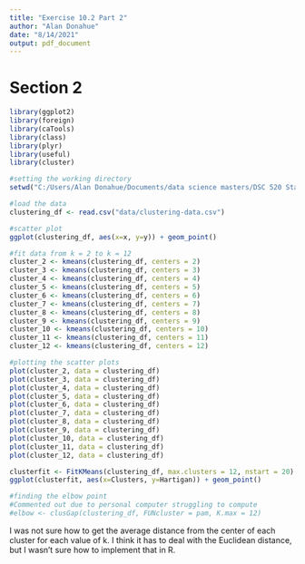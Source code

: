 ```yaml
---
title: "Exercise 10.2 Part 2"
author: "Alan Donahue"
date: "8/14/2021"
output: pdf_document
---
```


# Section 2

```r
library(ggplot2)
library(foreign)
library(caTools)
library(class)
library(plyr)
library(useful)
library(cluster)

#setting the working directory
setwd("C:/Users/Alan Donahue/Documents/data science masters/DSC 520 Stats/GIT/dsc520")

#load the data
clustering_df <- read.csv("data/clustering-data.csv")

#scatter plot
ggplot(clustering_df, aes(x=x, y=y)) + geom_point()

#fit data from k = 2 to k = 12
cluster_2 <- kmeans(clustering_df, centers = 2)
cluster_3 <- kmeans(clustering_df, centers = 3)
cluster_4 <- kmeans(clustering_df, centers = 4)
cluster_5 <- kmeans(clustering_df, centers = 5)
cluster_6 <- kmeans(clustering_df, centers = 6)
cluster_7 <- kmeans(clustering_df, centers = 7)
cluster_8 <- kmeans(clustering_df, centers = 8)
cluster_9 <- kmeans(clustering_df, centers = 9)
cluster_10 <- kmeans(clustering_df, centers = 10)
cluster_11 <- kmeans(clustering_df, centers = 11)
cluster_12 <- kmeans(clustering_df, centers = 12)

#plotting the scatter plots
plot(cluster_2, data = clustering_df)
plot(cluster_3, data = clustering_df)
plot(cluster_4, data = clustering_df)
plot(cluster_5, data = clustering_df)
plot(cluster_6, data = clustering_df)
plot(cluster_7, data = clustering_df)
plot(cluster_8, data = clustering_df)
plot(cluster_9, data = clustering_df)
plot(cluster_10, data = clustering_df)
plot(cluster_11, data = clustering_df)
plot(cluster_12, data = clustering_df)

clusterfit <- FitKMeans(clustering_df, max.clusters = 12, nstart = 20)
ggplot(clusterfit, aes(x=Clusters, y=Hartigan)) + geom_point()

#finding the elbow point
#Commented out due to personal computer struggling to compute
#elbow <- clusGap(clustering_df, FUNcluster = pam, K.max = 12)

```

I was not sure how to get the average distance from the center of each cluster for each value of k. I think it has to deal with the Euclidean distance, but I wasn't sure how to implement that in R.